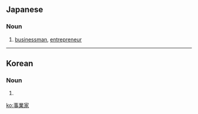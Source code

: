 ==Japanese==
{{ja-kanjitab|じ|ぎょう|か|yomi=on}}

===Noun===
{{ja-noun|じぎょうか}}

# [[businessman]], [[entrepreneur]]

----

==Korean==
{{ko-hanjatab|}}

===Noun===
{{ko-noun|hj|hangeul=사업가}}

# {{hanja form of|사업가|[[businessman]], [[entrepreneur]]}}

[[ko:事業家]]